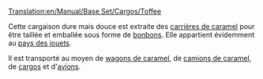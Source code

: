 [[Translation:en/Manual/Base Set/Cargos/Toffee]]

{{fr/Manual/Base Set/Cargos/Cargaison|nom=Caramel
|image=en/Manual/Base Set/Industries/ToffeeQuarry.png
|produit=[[fr/Manual/Base Set/Industries/Carrière de caramel|Carrière de caramel]]
|accepté=[[fr/Manual/Base Set/Industries/Usine de bonbons|Usine de bonbons]]
}}

Cette cargaison dure mais douce est extraite des [[fr/Manual/Base Set/Industries/Carrière de caramel|carrières de caramel]] pour être taillée et emballée sous forme de [[fr/Manual/Base Set/Cargos/Bonbon|bonbons]]. Elle appartient évidemment au [[fr/Manual/Climat#pays-des-jouets|pays des jouets]].

Il est transporté au moyen de [[fr/Manual/Base Set/Trains/Wagon de caramel|wagons de caramel]], de [[fr/Manual/Base Set/Road Vehicles/Camion de caramel|camions de caramel]], de [[fr/Manual/Bateaux|cargos]] et d'[[fr/Manual/Avions|avions]].

{{fr/Manual/Base Set/Cargos/Navbox Cargos}}